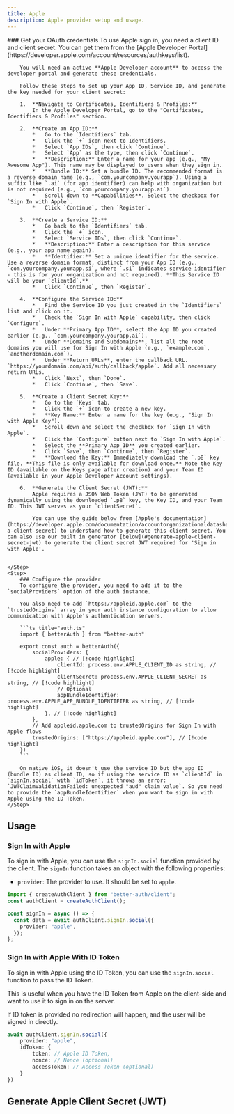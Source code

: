 ```yaml
---
title: Apple
description: Apple provider setup and usage.
---
```


<Steps>
    <Step>
        ### Get your OAuth credentials
        To use Apple sign in, you need a client ID and client secret. You can get them from the [Apple Developer Portal](https://developer.apple.com/account/resources/authkeys/list).

        You will need an active **Apple Developer account** to access the developer portal and generate these credentials.

        Follow these steps to set up your App ID, Service ID, and generate the key needed for your client secret:

        1.  **Navigate to Certificates, Identifiers & Profiles:**
            In the Apple Developer Portal, go to the "Certificates, Identifiers & Profiles" section.

        2.  **Create an App ID:**
            *   Go to the `Identifiers` tab.
            *   Click the `+` icon next to Identifiers.
            *   Select `App IDs`, then click `Continue`.
            *   Select `App` as the type, then click `Continue`.
            *   **Description:** Enter a name for your app (e.g., "My Awesome App"). This name may be displayed to users when they sign in.
            *   **Bundle ID:** Set a bundle ID. The recommended format is a reverse domain name (e.g., `com.yourcompany.yourapp`). Using a suffix like `.ai` (for app identifier) can help with organization but is not required (e.g., `com.yourcompany.yourapp.ai`).
            *   Scroll down to **Capabilities**. Select the checkbox for `Sign In with Apple`.
            *   Click `Continue`, then `Register`.

        3.  **Create a Service ID:**
            *   Go back to the `Identifiers` tab.
            *   Click the `+` icon.
            *   Select `Service IDs`, then click `Continue`.
            *   **Description:** Enter a description for this service (e.g., your app name again).
            *   **Identifier:** Set a unique identifier for the service. Use a reverse domain format, distinct from your App ID (e.g., `com.yourcompany.yourapp.si`, where `.si` indicates service identifier - this is for your organization and not required). **This Service ID will be your `clientId`.**
            *   Click `Continue`, then `Register`.

        4.  **Configure the Service ID:**
            *   Find the Service ID you just created in the `Identifiers` list and click on it.
            *   Check the `Sign In with Apple` capability, then click `Configure`.
            *   Under **Primary App ID**, select the App ID you created earlier (e.g., `com.yourcompany.yourapp.ai`).
            *   Under **Domains and Subdomains**, list all the root domains you will use for Sign In with Apple (e.g., `example.com`, `anotherdomain.com`).
            *   Under **Return URLs**, enter the callback URL. `https://yourdomain.com/api/auth/callback/apple`. Add all necessary return URLs.
            *   Click `Next`, then `Done`.
            *   Click `Continue`, then `Save`.

        5.  **Create a Client Secret Key:**
            *   Go to the `Keys` tab.
            *   Click the `+` icon to create a new key.
            *   **Key Name:** Enter a name for the key (e.g., "Sign In with Apple Key").
            *   Scroll down and select the checkbox for `Sign In with Apple`.
            *   Click the `Configure` button next to `Sign In with Apple`.
            *   Select the **Primary App ID** you created earlier.
            *   Click `Save`, then `Continue`, then `Register`.
            *   **Download the Key:** Immediately download the `.p8` key file. **This file is only available for download once.** Note the Key ID (available on the Keys page after creation) and your Team ID (available in your Apple Developer Account settings).

        6.  **Generate the Client Secret (JWT):**
            Apple requires a JSON Web Token (JWT) to be generated dynamically using the downloaded `.p8` key, the Key ID, and your Team ID. This JWT serves as your `clientSecret`.

            You can use the guide below from [Apple's documentation](https://developer.apple.com/documentation/accountorganizationaldatasharing/creating-a-client-secret) to understand how to generate this client secret. You can also use our built in generator [below](#generate-apple-client-secret-jwt) to generate the client secret JWT required for 'Sign in with Apple'.


    </Step>
    <Step>
        ### Configure the provider
        To configure the provider, you need to add it to the `socialProviders` option of the auth instance.

        You also need to add `https://appleid.apple.com` to the `trustedOrigins` array in your auth instance configuration to allow communication with Apple's authentication servers.

        ```ts title="auth.ts"
        import { betterAuth } from "better-auth"

        export const auth = betterAuth({
            socialProviders: {
                apple: { // [!code highlight]
                    clientId: process.env.APPLE_CLIENT_ID as string, // [!code highlight]
                    clientSecret: process.env.APPLE_CLIENT_SECRET as string, // [!code highlight]
                    // Optional
                    appBundleIdentifier: process.env.APPLE_APP_BUNDLE_IDENTIFIER as string, // [!code highlight]
                }, // [!code highlight]
            },
            // Add appleid.apple.com to trustedOrigins for Sign In with Apple flows
            trustedOrigins: ["https://appleid.apple.com"], // [!code highlight]
        })
        ```

        On native iOS, it doesn't use the service ID but the app ID (bundle ID) as client ID, so if using the service ID as `clientId` in `signIn.social` with `idToken`, it throws an error: `JWTClaimValidationFailed: unexpected "aud" claim value`. So you need to provide the `appBundleIdentifier` when you want to sign in with Apple using the ID Token.
    </Step>

</Steps>

## Usage

### Sign In with Apple

To sign in with Apple, you can use the `signIn.social` function provided by the client. The `signIn` function takes an object with the following properties:

- `provider`: The provider to use. It should be set to `apple`.

```ts title="auth-client.ts"  /
import { createAuthClient } from "better-auth/client";
const authClient = createAuthClient();

const signIn = async () => {
  const data = await authClient.signIn.social({
    provider: "apple",
  });
};
```

### Sign In with Apple With ID Token

To sign in with Apple using the ID Token, you can use the `signIn.social` function to pass the ID Token.

This is useful when you have the ID Token from Apple on the client-side and want to use it to sign in on the server.

<Callout>
  If ID token is provided no redirection will happen, and the user will be signed in
  directly.
</Callout>

```ts title="auth-client.ts"
await authClient.signIn.social({
    provider: "apple",
    idToken: {
        token: // Apple ID Token,
        nonce: // Nonce (optional)
        accessToken: // Access Token (optional)
    }
})
```

## Generate Apple Client Secret (JWT)

<GenerateAppleJwt />
